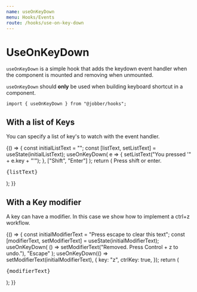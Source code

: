 ```yaml
---
name: useOnKeyDown
menu: Hooks/Events
route: /hooks/use-on-key-down
---
```



# UseOnKeyDown

`useOnKeyDown` is a simple hook that adds the keydown event handler when the
component is mounted and removing when unmounted.

`useOnKeyDown` should **only** be used when building keyboard shortcut in a
component.

```tsx
import { useOnKeyDown } from "@jobber/hooks";
```

## With a list of Keys

You can specify a list of key's to watch with the event handler.

<Playground>
  {() => {
    const initialListText = "";
    const [listText, setListText] = useState(initialListText);
    useOnKeyDown(
      e => {
        setListText("You pressed '" + e.key + "'");
      },
      ["Shift", "Enter"]
    );
    return (
      <Card title="Shift or Enter Example">
        <Content>
          Press shift or enter.
          <pre>{listText}</pre>
        </Content>
      </Card>
    );
  }}
</Playground>

## With a Key modifier

A key can have a modifier. In this case we show how to implement a ctrl+z
workflow.

<Playground>
  {() => {
    const initialModifierText = "Press escape to clear this text";
    const [modifierText, setModifierText] = useState(initialModifierText);
    useOnKeyDown(
      () => setModifierText("Removed. Press Control + z to undo."),
      "Escape"
    );
    useOnKeyDown(() => setModifierText(initialModifierText), {
      key: "z",
      ctrlKey: true,
    });
    return (
      <Card title="Escape and Ctrl-z Example">
        <Content>
          <pre>{modifierText}</pre>
        </Content>
      </Card>
    );
  }}
</Playground>
